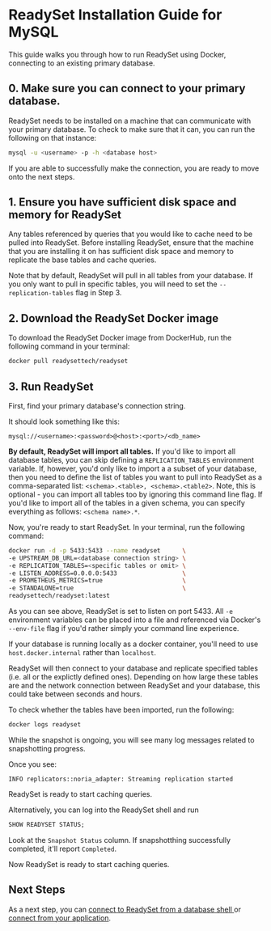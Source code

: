 
# ReadySet Installation Guide for MySQL 

This guide walks you through how to run ReadySet using Docker, connecting to an existing primary database.

## 0. Make sure you can connect to your primary database.  

ReadySet needs to be installed on a machine that can communicate with your primary database. To check to make sure that it can, 
you can run the following on that instance:

```sh copy
mysql -u <username> -p -h <database host>
```

If you are able to successfully make the connection, you are ready to move onto the next steps. 

## 1. Ensure you have sufficient disk space and memory for ReadySet
Any tables referenced by queries that you would like to cache need to be pulled into ReadySet. Before installing ReadySet, 
ensure that the machine that you are installing it on has sufficient disk space and memory to replicate the base tables and 
cache queries. 


<Callout type="info"> Note that by default, ReadySet will pull in all tables from your database. If you only want to pull in specific
tables, you will need to set the `--replication-tables` flag in Step 3.  </Callout>

## 2. Download the ReadySet Docker image 
To download the ReadySet Docker image from DockerHub, run the following command in your terminal:

```sh copy
docker pull readysettech/readyset
```

## 3. Run ReadySet

First, find your primary database's connection string. 

It should look something like this: 

```mysql://<username>:<password>@<host>:<port>/<db_name>```

**By default, ReadySet will import all tables.** If you'd like to import all database tables, 
you can skip defining a `REPLICATION_TABLES` environment variable. If, however, you'd only like
to import a a subset of your database, then you need to define the list of tables you want to pull 
into ReadySet as a comma-separated list: ```<schema>.<table>, <schema>.<table2>```. 
Note, this is optional - you can import all tables too by ignoring this command line flag. If you'd 
like to import all of the tables in a given schema, you can specify everything as follows: ```<schema name>.*```. 

Now, you're ready to start ReadySet. In your terminal, run the following command:  

```sh copy
docker run -d -p 5433:5433 --name readyset      \
-e UPSTREAM_DB_URL=<database connection string> \
-e REPLICATION_TABLES=<specific tables or omit> \
-e LISTEN_ADDRESS=0.0.0.0:5433                  \
-e PROMETHEUS_METRICS=true                      \
-e STANDALONE=true                              \
readysettech/readyset:latest
```

As you can see above, ReadySet is set to listen on port 5433. All `-e` environment variables can be 
placed into a file and referenced via Docker's `--env-file` flag if you'd rather simply your command 
line experience.

<Callout type="info"> If your database is running locally as a docker container, you'll need to 
use `host.docker.internal` rather than `localhost`. </Callout>

ReadySet will then connect to your database and replicate specified tables (i.e. all or the explictly defined ones). 
Depending on how large these tables are and the network connection between ReadySet and your database, 
this could take between seconds and hours. 

To check whether the tables have been imported, run the following: 

```sh copy
docker logs readyset
```

While the snapshot is ongoing, you will see many log messages related to snapshotting progress.

Once you see:

```
INFO replicators::noria_adapter: Streaming replication started
```

ReadySet is ready to start caching queries.

Alternatively, you can log into the ReadySet shell and run

```sql
SHOW READYSET STATUS;
```
Look at the `Snapshot Status` column. If snapshotthing successfully completed, 
it'll report `Completed`.

Now ReadySet is ready to start caching queries.

## Next Steps

As a next step, you can [connect to ReadySet from a database shell ](/get-started/connect/connect-via-database-shell) or [connect from your application](/get-started/connect/connect-an-application-via-an-orm). 
